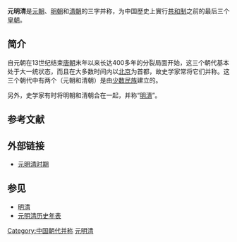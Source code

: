 '''元明清'''是[[元朝|元朝]]、[[明朝|明朝]]和[[清朝|清朝]]的三字并称，为中国歷史上實行[[共和制|共和制]]之前的最后三个[[皇朝|皇朝]]。

==简介==
自元朝在13世纪结束[[唐朝|唐朝]]末年以来长达400多年的分裂局面开始，这三个朝代基本处于大一统状态，而且在大多数时间内以[[北京|北京]]为首都，故史学家常将它们并称。这三个朝代中有两个（元朝和清朝）是由[[少数民族|少数民族]]建立的。

另外，史学家有时将明朝和清朝合在一起，并称“[[明清|明清]]”。

== 参考文献 ==
{{Reflist}}

== 外部链接 ==
* [http://wx.cclawnet.com/jiangyubq/mydoc005.htm 元明清时期] {{Wayback|url=http://wx.cclawnet.com/jiangyubq/mydoc005.htm |date=20150118212934 }}

== 参见 ==
* [[明清|明清]]
* [[元明清历史年表|元明清历史年表]]

[[Category:中国朝代并称|Category:中国朝代并称]]
[[Category:元明清|]]

{{中国历史小作品}}